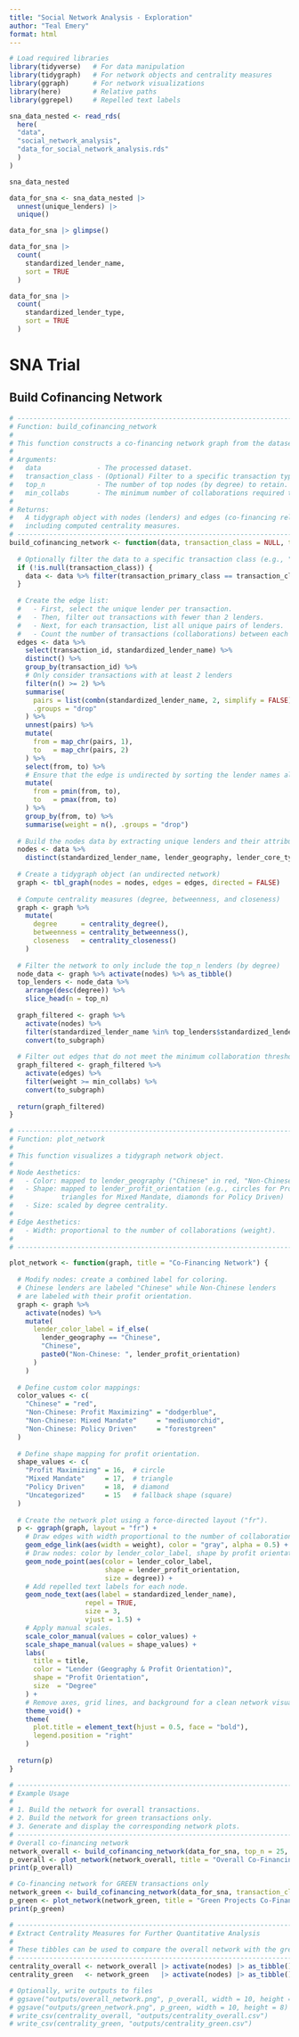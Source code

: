 ```yaml
---
title: "Social Network Analysis - Exploration"
author: "Teal Emery"
format: html
---
```


```r
# Load required libraries
library(tidyverse)   # For data manipulation
library(tidygraph)   # For network objects and centrality measures
library(ggraph)      # For network visualizations
library(here)        # Relative paths
library(ggrepel)     # Repelled text labels
```


```r
sna_data_nested <- read_rds(
  here(
  "data",
  "social_network_analysis",
  "data_for_social_network_analysis.rds"
  )
)

sna_data_nested
```

```r
data_for_sna <- sna_data_nested |> 
  unnest(unique_lenders) |> 
  unique()

data_for_sna |> glimpse()
```

```r
data_for_sna |> 
  count(
    standardized_lender_name,
    sort = TRUE
  )
```

```r
data_for_sna |> 
  count(
    standardized_lender_type,
    sort = TRUE
  )
```




# SNA Trial

## Build Cofinancing Network

```r
# ------------------------------------------------------------------------------
# Function: build_cofinancing_network
#
# This function constructs a co-financing network graph from the dataset.
#
# Arguments:
#   data              - The processed dataset.
#   transaction_class - (Optional) Filter to a specific transaction type (e.g., "GREEN").
#   top_n             - The number of top nodes (by degree) to retain.
#   min_collabs       - The minimum number of collaborations required to keep an edge.
#
# Returns:
#   A tidygraph object with nodes (lenders) and edges (co-financing relationships),
#   including computed centrality measures.
# ------------------------------------------------------------------------------
build_cofinancing_network <- function(data, transaction_class = NULL, top_n = 50, min_collabs = 2) {
  
  # Optionally filter the data to a specific transaction class (e.g., "GREEN")
  if (!is.null(transaction_class)) {
    data <- data %>% filter(transaction_primary_class == transaction_class)
  }
  
  # Create the edge list:
  #   - First, select the unique lender per transaction.
  #   - Then, filter out transactions with fewer than 2 lenders.
  #   - Next, for each transaction, list all unique pairs of lenders.
  #   - Count the number of transactions (collaborations) between each pair.
  edges <- data %>%
    select(transaction_id, standardized_lender_name) %>%
    distinct() %>%
    group_by(transaction_id) %>%
    # Only consider transactions with at least 2 lenders
    filter(n() >= 2) %>%
    summarise(
      pairs = list(combn(standardized_lender_name, 2, simplify = FALSE)),
      .groups = "drop"
    ) %>%
    unnest(pairs) %>%
    mutate(
      from = map_chr(pairs, 1),
      to   = map_chr(pairs, 2)
    ) %>%
    select(from, to) %>%
    # Ensure that the edge is undirected by sorting the lender names alphabetically
    mutate(
      from = pmin(from, to),
      to   = pmax(from, to)
    ) %>%
    group_by(from, to) %>%
    summarise(weight = n(), .groups = "drop")
  
  # Build the nodes data by extracting unique lenders and their attributes.
  nodes <- data %>%
    distinct(standardized_lender_name, lender_geography, lender_core_type, lender_profit_orientation)
  
  # Create a tidygraph object (an undirected network)
  graph <- tbl_graph(nodes = nodes, edges = edges, directed = FALSE)
  
  # Compute centrality measures (degree, betweenness, and closeness)
  graph <- graph %>%
    mutate(
      degree      = centrality_degree(),
      betweenness = centrality_betweenness(),
      closeness   = centrality_closeness()
    )
  
  # Filter the network to only include the top_n lenders (by degree)
  node_data <- graph %>% activate(nodes) %>% as_tibble()
  top_lenders <- node_data %>%
    arrange(desc(degree)) %>%
    slice_head(n = top_n)
  
  graph_filtered <- graph %>%
    activate(nodes) %>%
    filter(standardized_lender_name %in% top_lenders$standardized_lender_name) %>%
    convert(to_subgraph)
  
  # Filter out edges that do not meet the minimum collaboration threshold
  graph_filtered <- graph_filtered %>%
    activate(edges) %>%
    filter(weight >= min_collabs) %>%
    convert(to_subgraph)
  
  return(graph_filtered)
}
```



```r
# ------------------------------------------------------------------------------
# Function: plot_network
#
# This function visualizes a tidygraph network object.
#
# Node Aesthetics:
#   - Color: mapped to lender_geography ("Chinese" in red, "Non-Chinese" in blue)
#   - Shape: mapped to lender_profit_orientation (e.g., circles for Profit Maximizing,
#            triangles for Mixed Mandate, diamonds for Policy Driven)
#   - Size: scaled by degree centrality.
#
# Edge Aesthetics:
#   - Width: proportional to the number of collaborations (weight).
#
# ------------------------------------------------------------------------------

plot_network <- function(graph, title = "Co-Financing Network") {
  
  # Modify nodes: create a combined label for coloring.
  # Chinese lenders are labeled "Chinese" while Non-Chinese lenders
  # are labeled with their profit orientation.
  graph <- graph %>%
    activate(nodes) %>%
    mutate(
      lender_color_label = if_else(
        lender_geography == "Chinese",
        "Chinese",
        paste0("Non-Chinese: ", lender_profit_orientation)
      )
    )
  
  # Define custom color mappings:
  color_values <- c(
    "Chinese" = "red",
    "Non-Chinese: Profit Maximizing" = "dodgerblue",
    "Non-Chinese: Mixed Mandate"     = "mediumorchid",
    "Non-Chinese: Policy Driven"     = "forestgreen"
  )
  
  # Define shape mapping for profit orientation.
  shape_values <- c(
    "Profit Maximizing" = 16,  # circle
    "Mixed Mandate"     = 17,  # triangle
    "Policy Driven"     = 18,  # diamond
    "Uncategorized"     = 15   # fallback shape (square)
  )
  
  # Create the network plot using a force-directed layout ("fr").
  p <- ggraph(graph, layout = "fr") +
    # Draw edges with width proportional to the number of collaborations.
    geom_edge_link(aes(width = weight), color = "gray", alpha = 0.5) +
    # Draw nodes: color by lender_color_label, shape by profit orientation, and size by degree.
    geom_node_point(aes(color = lender_color_label, 
                        shape = lender_profit_orientation, 
                        size = degree)) +
    # Add repelled text labels for each node.
    geom_node_text(aes(label = standardized_lender_name), 
                   repel = TRUE, 
                   size = 3, 
                   vjust = 1.5) +
    # Apply manual scales.
    scale_color_manual(values = color_values) +
    scale_shape_manual(values = shape_values) +
    labs(
      title = title,
      color = "Lender (Geography & Profit Orientation)",
      shape = "Profit Orientation",
      size  = "Degree"
    ) +
    # Remove axes, grid lines, and background for a clean network visualization.
    theme_void() +
    theme(
      plot.title = element_text(hjust = 0.5, face = "bold"),
      legend.position = "right"
    )
  
  return(p)
}
```


```r
# ------------------------------------------------------------------------------
# Example Usage
#
# 1. Build the network for overall transactions.
# 2. Build the network for green transactions only.
# 3. Generate and display the corresponding network plots.
# ------------------------------------------------------------------------------
# Overall co-financing network
network_overall <- build_cofinancing_network(data_for_sna, top_n = 25, min_collabs = 1)
p_overall <- plot_network(network_overall, title = "Overall Co-Financing Network")
print(p_overall)
```

```r
# Co-financing network for GREEN transactions only
network_green <- build_cofinancing_network(data_for_sna, transaction_class = "GREEN", top_n = 25, min_collabs = 1)
p_green <- plot_network(network_green, title = "Green Projects Co-Financing Network")
print(p_green)
```




```r



# ------------------------------------------------------------------------------
# Extract Centrality Measures for Further Quantitative Analysis
#
# These tibbles can be used to compare the overall network with the green sub-network.
# ------------------------------------------------------------------------------
centrality_overall <- network_overall |> activate(nodes) |> as_tibble() |> arrange(desc(degree))
centrality_green   <- network_green   |> activate(nodes) |> as_tibble() |> arrange(desc(degree))

# Optionally, write outputs to files
# ggsave("outputs/overall_network.png", p_overall, width = 10, height = 8)
# ggsave("outputs/green_network.png", p_green, width = 10, height = 8)
# write_csv(centrality_overall, "outputs/centrality_overall.csv")
# write_csv(centrality_green, "outputs/centrality_green.csv")
```

